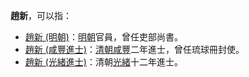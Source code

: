 '''趙新'''，可以指：
*[[趙新_(明朝)|趙新 (明朝)]]：[[明朝|明朝]]官員，曾任吏部尚書。
*[[趙新_(咸豐進士)|趙新 (咸豐進士)]]：[[清朝|清朝]][[咸豐|咸豐]]二年進士，曾任琉球冊封使。
*[[趙新_(光緒進士)|趙新 (光緒進士)]]：清朝[[光緒|光緒]]十二年進士。

{{disambig|Cat=二字赵姓人名消歧义|xin}}